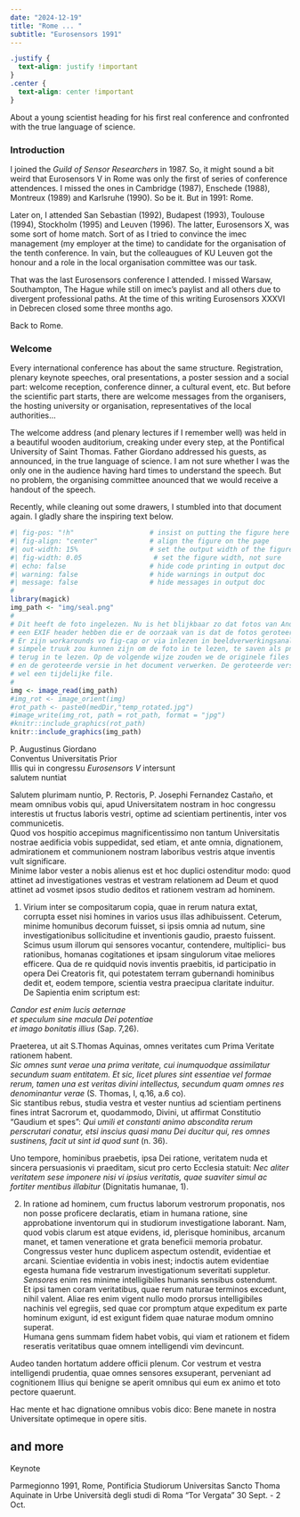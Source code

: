 ```yaml
---
date: "2024-12-19"
title: "Rome ... "
subtitle: "Eurosensors 1991"
---
```


```css
.justify {
  text-align: justify !important
}
.center {
  text-align: center !important
}
```
About a young scientist heading for his first real conference and confronted with the true language of science.

### Introduction
::: {.justify}
I joined the _Guild of Sensor Researchers_ in 1987. So, it might sound a bit weird that Eurosensors V in Rome was only the first of series of conference attendences. I missed the ones in Cambridge (1987), Enschede (1988), Montreux (1989) and Karlsruhe (1990). So be it. But in 1991: Rome.  

Later on, I attended San Sebastian (1992), Budapest (1993), Toulouse (1994), Stockholm (1995) and Leuven (1996). The latter, Eurosensors X, was some sort of home match. Sort of as I tried to convince the imec management (my employer at the time) to candidate for the organisation of the tenth conference. In vain, but the colleaugues of KU Leuven got the honour and a role in the local organisation committee was our task.  

That was the last Eurosensors conference I attended. I missed Warsaw, Southampton, The Hague while still on imec's paylist and all others due to divergent professional paths. At the time of this writing Eurosensors XXXVI in Debrecen closed some three months ago.

Back to Rome.
:::
### Welcome
::: {.justify}
Every international conference has about the same structure. Registration, plenary keynote speeches, oral presentations, a poster session and a social part: welcome reception, conference dinner, a cultural event, etc. But before the scientific part starts, there are welcome messages from the organisers, the hosting university or organisation, representatives of the local authorities...  

The welcome address (and plenary lectures if I remember well) was held in a beautiful wooden auditorium, creaking under every step, at the Pontifical University of Saint Thomas. Father Giordano addressed his guests, as announced, in the true language of science. I am not sure whether I was the only one in the audience having hard times to understand the speech. But no problem, the organising committee anounced that we would receive a handout of the speech. 

Recently, while cleaning out some drawers, I stumbled into that document again. I gladly share the inspiring text below.  
:::

```r
#| fig-pos: "!h"                   # insist on putting the figure here 
#| fig-align: "center"             # align the figure on the page
#| out-width: 15%                  # set the output width of the figure
#| fig-width: 0.05                  # set the figure width, not sure
#| echo: false                     # hide code printing in output doc
#| warning: false                  # hide warnings in output doc
#| message: false                  # hide messages in output doc
#
library(magick)
img_path <- "img/seal.png"
#
# Dit heeft de foto ingelezen. Nu is het blijkbaar zo dat fotos van Androids
# een EXIF header hebben die er de oorzaak van is dat de fotos geroteerd worden.
# Er zijn workarounds vo fig-cap or via inlezen in beeldverwerkingsanalyse, maar een
# simpele truuk zou kunnen zijn om de foto in te lezen, te saven als png en 
# terug in te lezen. Op de volgende wijze zouden we de originele files behouden
# en de geroteerde versie in het document verwerken. De geroteerde versie is dan
# wel een tijdelijke file.
#
img <- image_read(img_path)
#img_rot <- image_orient(img)
#rot_path <- paste0(medDir,"temp_rotated.jpg")
#image_write(img_rot, path = rot_path, format = "jpg")
#knitr::include_graphics(rot_path)
knitr::include_graphics(img_path)
```
      


::: {.center}
P. Augustinus Giordano  
Conventus Universitatis Prior  
Illis qui in congressu _Eurosensors V_ intersunt  
salutem nuntiat
:::

::: {.justify}
Salutem plurimam nuntio, P. Rectoris, P. Josephi Fernandez Castaño, et meam omnibus vobis qui, apud Universitatem nostram in hoc congressu interestis ut fructus laboris vestri, optime ad scientiam pertinentis, inter vos communicetis.  
Quod vos hospitio accepimus magnificentissimo non tantum Universitatis nostrae aedificia vobis suppedidat, sed etiam, et ante omnia, dignationem, admirationem et communionem nostram laboribus vestris atque inventis vult significare.  
Minime labor vester a nobis alienus est et hoc duplici ostenditur modo: quod attinet ad investigationes vestras et vestram relationem ad Deum et quod attinet ad vosmet ipsos studio deditos et rationem vestram ad hominem.  

1. Virium inter se compositarum copia, quae in rerum natura extat, corrupta esset nisi homines in varios usus illas adhibuissent.  Ceterum, minime homunibus decorum fuisset, si ipsis omnia ad nutum, sine investigationibus sollicitudine et inventionis gaudio, praesto fuissent.  
Scimus usum illorum qui sensores vocantur, contendere, multiplici- bus rationibus, homanas cogitationes et ipsam singulorum vitae meliores efficere. Qua de re quidquid novis inventis praebitis, id participatio in opera Dei Creatoris fit, qui potestatem terram gubernandi hominibus dedit et, eodem tempore, scientia vestra praecipua claritate induitur.  
De Sapientia enim scriptum est: 
:::
::: {.center}
_Candor est enim lucis aeternae_   
_et speculum sine macula Dei potentiae_   
_et imago bonitatis illius_ (Sap. 7,26). 
:::
::: {.justify}
Praeterea, ut ait S.Thomas Aquinas, omnes veritates cum Prima Veritate rationem habent.  
_Sic omnes sunt verae una prima veritate, cui inumquodque assimilatur secundum suam entitatem. Et sic, licet plures sint essentiae vel formae rerum, tamen una est veritas divini intellectus, secundum quam omnes res denominantur verae_ (S. Thomas, I, q.16, a.6 co).  
Sic stantibus rebus, studia vestra et vester nuntius ad scientiam pertinens fines intrat Sacrorum et, quodammodo, Divini, ut affirmat Constitutio "Gaudium et spes": _Qui umili et constanti animo abscondita rerum perscrutari conatur, etsi inscius quasi manu Dei ducitur qui, res omnes sustinens, facit ut sint id quod sunt_ (n. 36).  

Uno tempore, hominibus praebetis, ipsa Dei ratione, veritatem nuda et sincera persuasionis vi praeditam, sicut pro certo Ecclesia statuit: _Nec aliter veritatem sese imponere nisi vi ipsius veritatis, quae suaviter simul ac fortiter mentibus illabitur_ (Dignitatis humanae, 1).
:::
::: {.justify}
2. In ratione ad hominem, cum fructus laborum vestrorum proponatis, nos non posse proficere declaratis, etiam in humana ratione, sine approbatione inventorum qui in studiorum investigatione laborant. 
Nam, quod vobis clarum est atque evidens, id, plerisque hominibus, arcanum manet, et tamen veneratione et grata beneficii memoria probatur.  
Congressus vester hunc duplicem aspectum ostendit, evidentiae et arcani.
Scientiae evidentia in vobis inest; indoctis autem evidentiae egesta humana fide vestrarum investigationum severitati suppletur.  
_Sensores_ enim res minime intelligibiles humanis sensibus ostendumt.  
Et ipsi tamen coram veritatibus, quae rerum naturae terminos excedunt, nihil valent.
Aliae res enim vigent nullo modo prorsus intelligibiles nachinis vel egregiis, sed quae cor promptum atque expeditum ex parte hominum exigunt, id est exigunt fidem quae naturae modum omnino superat.  
Humana gens summam fidem habet vobis, qui viam et rationem et fidem reseratis veritatibus quae omnem intelligendi vim devincunt.  
:::
::: {.justify}
Audeo tanden hortatum addere officii plenum. Cor vestrum et vestra intelligendi prudentia, quae omnes sensores exsuperant, perveniant ad cognitionem Illius qui benigne se aperit omnibus qui eum ex animo et toto pectore quaerunt.  

Hac mente et hac dignatione omnibus vobis dico: Bene manete in nostra Universitate optimeque in opere sitis.  
:::


<!-- 
#### [Syllabus PDF](syllabus/Sadler-1024-Syllabus-S24.pdf)

PONTIFICIA UNIVERSITA' S. TOMMASO Largo Angelicum, 1 - 00184 ROMA - Tel.
06/67021 - Fax 06/6790407
-->

## and more

Keynote 

Parmegionno
1991, Rome, Pontificia Studiorum Universitas Sancto Thoma Aquinate in Urbe
Università degli studi di Roma "Tor Vergata"
30 Sept. - 2 Oct.

